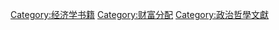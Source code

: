 [[Category:经济学书籍|Category:经济学书籍]]
[[Category:财富分配|Category:财富分配]]
[[Category:政治哲學文獻|Category:政治哲學文獻]]